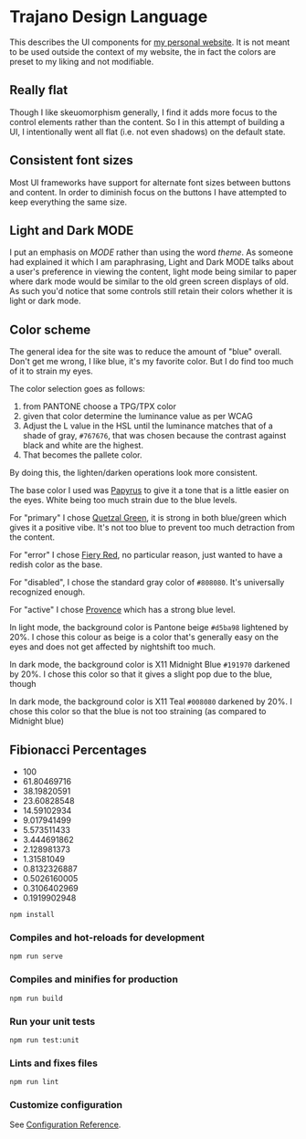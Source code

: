 
<Meta title="Introduction" />

# Trajano Design Language

This describes the UI components for [my personal website](https://trajano.net).  It is not meant to be used outside the context of my website, the 
in fact the colors are preset to my liking and not modifiable. 

## Really flat

Though I like skeuomorphism generally, I find it adds more focus to the control elements rather than the content.  So I in this attempt of building a UI, I intentionally went all flat (i.e. not even shadows) on the default state.

## Consistent font sizes

Most UI frameworks have support for alternate font sizes between buttons and content.  In order to diminish focus on the buttons I have attempted to keep everything the same size.

## Light and Dark MODE

I put an emphasis on *MODE* rather than using the word *theme*.  As someone had explained it which I am paraphrasing, Light and Dark MODE talks about a user's preference in viewing the content, light mode being similar to paper where dark mode would be similar to the old green screen displays of old.  As such you'd notice that some controls still retain their colors whether it is light or dark mode.

## Color scheme

The general idea for the site was to reduce the amount of "blue" overall.  Don't get me wrong, I like blue, it's my favorite color.  But I do find too much of it to strain my eyes.

The color selection goes as follows:

1. from PANTONE choose a TPG/TPX color
2. given that color determine the luminance value as per WCAG
3. Adjust the L value in the HSL until the luminance matches that of a shade of gray, `#767676`, that was chosen because the contrast against black and white are the highest.
4. That becomes the pallete color.

By doing this, the lighten/darken operations look more consistent.

The base color I used was [Papyrus](https://www.pantone.com/color-finder/11-0107-TPG) to give it a tone that is a little easier on the eyes.  White being too much strain due to the blue levels.

For "primary" I chose [Quetzal Green](https://www.pantone.com/color-finder/18-5025-TPG), it is strong in both blue/green which gives it a positive vibe.  It's not too blue to prevent too much detraction from the content.

For "error" I chose [Fiery Red](https://www.pantone.com/color-finder/18-1664-TCX), no particular reason, just wanted to have a redish color as the base.

For "disabled", I chose the standard gray color of `#808080`.  It's universally recognized enough.

For "active" I chose [Provence](https://www.pantone.com/color-finder/16-4032-TPG) which has a strong blue level.

In light mode, the background color is Pantone beige `#d5ba98` lightened by 20%.  I chose this colour as beige is a color that's generally easy on the eyes and does not get affected by nightshift too much.

In dark mode, the background color is X11 Midnight Blue `#191970` darkened by 20%.  I chose this color so that it gives a slight pop due to the blue, though 

In dark mode, the background color is X11 Teal `#008080` darkened by 20%.  I chose this color so that the blue is not too straining (as compared to Midnight blue)

## Fibionacci Percentages

* 100
* 61.80469716
* 38.19820591
* 23.60828548
* 14.59102934
* 9.017941499
* 5.573511433
* 3.444691862
* 2.128981373
* 1.31581049
* 0.8132326887
* 0.5026160005
* 0.3106402969
* 0.1919902948

```
npm install
```

### Compiles and hot-reloads for development
```
npm run serve
```

### Compiles and minifies for production
```
npm run build
```

### Run your unit tests
```
npm run test:unit
```

### Lints and fixes files
```
npm run lint
```

### Customize configuration
See [Configuration Reference](https://cli.vuejs.org/config/).
